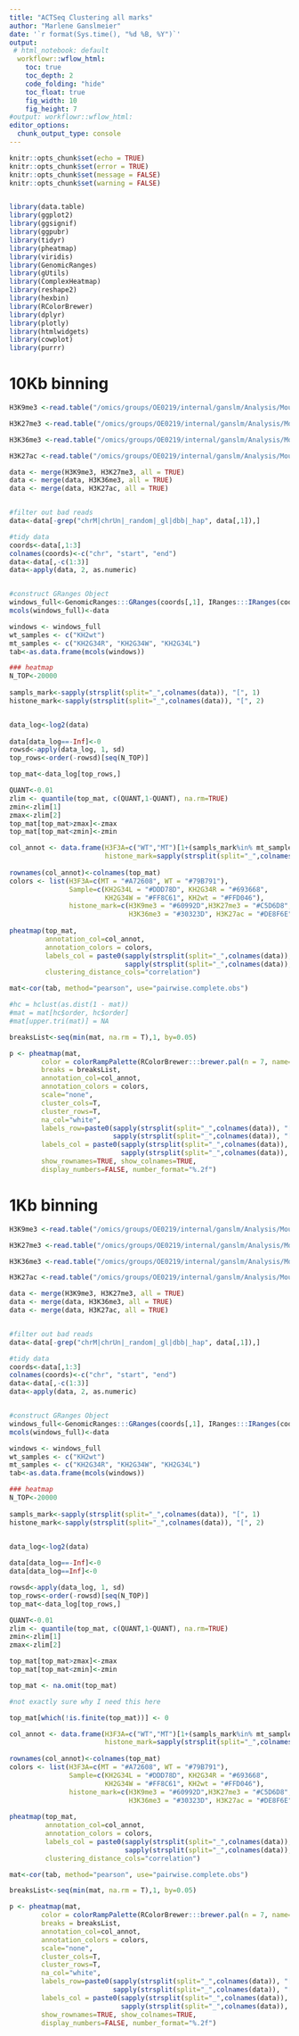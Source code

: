 ```yaml
---
title: "ACTSeq Clustering all marks"
author: "Marlene Ganslmeier"
date: '`r format(Sys.time(), "%d %B, %Y")`'
output:
 # html_notebook: default
  workflowr::wflow_html:
    toc: true
    toc_depth: 2
    code_folding: "hide"
    toc_float: true
    fig_width: 10
    fig_height: 7
#output: workflowr::wflow_html:
editor_options:
  chunk_output_type: console
---
```


```r

knitr::opts_chunk$set(echo = TRUE)
knitr::opts_chunk$set(error = TRUE)
knitr::opts_chunk$set(message = FALSE)
knitr::opts_chunk$set(warning = FALSE)


library(data.table)
library(ggplot2)
library(ggsignif)
library(ggpubr)
library(tidyr)
library(pheatmap)
library(viridis)
library(GenomicRanges)
library(gUtils)
library(ComplexHeatmap)
library(reshape2)
library(hexbin)
library(RColorBrewer)
library(dplyr)
library(plotly)
library(htmlwidgets)
library(cowplot)
library(purrr)

```

# 10Kb binning

```r

H3K9me3 <-read.table("/omics/groups/OE0219/internal/ganslm/Analysis/Mouse_ActSeq/New/matrix/H3K9me3_mbw_summary_10kb_cwlab_wfl.mat", stringsAsFactors=FALSE, header=TRUE, comment.char="!")

H3K27me3 <-read.table("/omics/groups/OE0219/internal/ganslm/Analysis/Mouse_ActSeq/New/matrix/H3K27me3_mbw_summary_10kb_cwlab_wfl.mat", stringsAsFactors=FALSE, header=TRUE, comment.char="!")

H3K36me3 <-read.table("/omics/groups/OE0219/internal/ganslm/Analysis/Mouse_ActSeq/New/matrix/H3K36me3_mbw_summary_10kb_cwlab_wfl.mat", stringsAsFactors=FALSE, header=TRUE, comment.char="!")

H3K27ac <-read.table("/omics/groups/OE0219/internal/ganslm/Analysis/Mouse_ActSeq/New/matrix/H3K27ac_mbw_summary_10kb_cwlab_wfl.mat", stringsAsFactors=FALSE, header=TRUE, comment.char="!")

data <- merge(H3K9me3, H3K27me3, all = TRUE)
data <- merge(data, H3K36me3, all = TRUE)
data <- merge(data, H3K27ac, all = TRUE)


#filter out bad reads
data<-data[-grep("chrM|chrUn|_random|_gl|dbb|_hap", data[,1]),]

#tidy data
coords<-data[,1:3]
colnames(coords)<-c("chr", "start", "end")
data<-data[,-c(1:3)]
data<-apply(data, 2, as.numeric)


#construct GRanges Object
windows_full<-GenomicRanges:::GRanges(coords[,1], IRanges:::IRanges(coords[,2],coords[,3]), "*")
mcols(windows_full)<-data

windows <- windows_full
wt_samples <- c("KH2wt")
mt_samples <- c("KH2G34R", "KH2G34W", "KH2G34L")
tab<-as.data.frame(mcols(windows))

### heatmap
N_TOP<-20000
    
sampls_mark<-sapply(strsplit(split="_",colnames(data)), "[", 1)
histone_mark<-sapply(strsplit(split="_",colnames(data)), "[", 2)


data_log<-log2(data)
    
data[data_log==-Inf]<-0
rowsd<-apply(data_log, 1, sd)
top_rows<-order(-rowsd)[seq(N_TOP)]

top_mat<-data_log[top_rows,]

QUANT<-0.01
zlim <- quantile(top_mat, c(QUANT,1-QUANT), na.rm=TRUE)
zmin<-zlim[1]
zmax<-zlim[2]
top_mat[top_mat>zmax]<-zmax
top_mat[top_mat<zmin]<-zmin

col_annot <- data.frame(H3F3A=c("WT","MT")[1+(sampls_mark%in% mt_samples)],                         Sample=sapply(strsplit(split="_",colnames(top_mat)), "[", 1), 
                        histone_mark=sapply(strsplit(split="_",colnames(data)), "[", 2))
    
rownames(col_annot)<-colnames(top_mat)
colors <- list(H3F3A=c(MT = "#A72608", WT = "#79B791"),
               Sample=c(KH2G34L = "#DDD78D", KH2G34R = "#693668",
                        KH2G34W = "#FF8C61", KH2wt = "#FFD046"),
               histone_mark=c(H3K9me3 = "#60992D",H3K27me3 = "#C5D6D8",
                              H3K36me3 = "#30323D", H3K27ac = "#DE8F6E"))
 
pheatmap(top_mat,
         annotation_col=col_annot,
         annotation_colors = colors,
         labels_col = paste0(sapply(strsplit(split="_",colnames(data)), "[", 1),
                             sapply(strsplit(split="_",colnames(data)), "[", 2)),
         clustering_distance_cols="correlation")

mat<-cor(tab, method="pearson", use="pairwise.complete.obs")

#hc = hclust(as.dist(1 - mat))
#mat = mat[hc$order, hc$order]
#mat[upper.tri(mat)] = NA

breaksList<-seq(min(mat, na.rm = T),1, by=0.05)

p <- pheatmap(mat,
        color = colorRampPalette(RColorBrewer:::brewer.pal(n = 7, name="YlGnBu"))(length(breaksList)+1),
        breaks = breaksList,
        annotation_col=col_annot,
        annotation_colors = colors,
        scale="none",
        cluster_cols=T,
        cluster_rows=T,
        na_col="white",
        labels_row=paste0(sapply(strsplit(split="_",colnames(data)), "[", 1),
                          sapply(strsplit(split="_",colnames(data)), "[", 2)),
        labels_col = paste0(sapply(strsplit(split="_",colnames(data)), "[", 1),
                            sapply(strsplit(split="_",colnames(data)), "[", 2)),
        show_rownames=TRUE, show_colnames=TRUE,
        display_numbers=FALSE, number_format="%.2f")
```

# 1Kb binning

```r

H3K9me3 <-read.table("/omics/groups/OE0219/internal/ganslm/Analysis/Mouse_ActSeq/New/matrix/H3K9me3_mbw_summary_1kb_cwlab_wfl.mat", stringsAsFactors=FALSE, header=TRUE, comment.char="!")

H3K27me3 <-read.table("/omics/groups/OE0219/internal/ganslm/Analysis/Mouse_ActSeq/New/matrix/H3K27me3_mbw_summary_1kb_cwlab_wfl.mat", stringsAsFactors=FALSE, header=TRUE, comment.char="!")

H3K36me3 <-read.table("/omics/groups/OE0219/internal/ganslm/Analysis/Mouse_ActSeq/New/matrix/H3K36me3_mbw_summary_1kb_cwlab_wfl.mat", stringsAsFactors=FALSE, header=TRUE, comment.char="!")

H3K27ac <-read.table("/omics/groups/OE0219/internal/ganslm/Analysis/Mouse_ActSeq/New/matrix/H3K27ac_mbw_summary_1kb_cwlab_wfl.mat", stringsAsFactors=FALSE, header=TRUE, comment.char="!")

data <- merge(H3K9me3, H3K27me3, all = TRUE)
data <- merge(data, H3K36me3, all = TRUE)
data <- merge(data, H3K27ac, all = TRUE)


#filter out bad reads
data<-data[-grep("chrM|chrUn|_random|_gl|dbb|_hap", data[,1]),]

#tidy data
coords<-data[,1:3]
colnames(coords)<-c("chr", "start", "end")
data<-data[,-c(1:3)]
data<-apply(data, 2, as.numeric)


#construct GRanges Object
windows_full<-GenomicRanges:::GRanges(coords[,1], IRanges:::IRanges(coords[,2],coords[,3]), "*")
mcols(windows_full)<-data

windows <- windows_full
wt_samples <- c("KH2wt")
mt_samples <- c("KH2G34R", "KH2G34W", "KH2G34L")
tab<-as.data.frame(mcols(windows))

### heatmap
N_TOP<-20000
    
sampls_mark<-sapply(strsplit(split="_",colnames(data)), "[", 1)
histone_mark<-sapply(strsplit(split="_",colnames(data)), "[", 2)


data_log<-log2(data)
    
data[data_log==-Inf]<-0
data[data_log==Inf]<-0

rowsd<-apply(data_log, 1, sd)
top_rows<-order(-rowsd)[seq(N_TOP)]
top_mat<-data_log[top_rows,]

QUANT<-0.01
zlim <- quantile(top_mat, c(QUANT,1-QUANT), na.rm=TRUE)
zmin<-zlim[1]
zmax<-zlim[2]

top_mat[top_mat>zmax]<-zmax
top_mat[top_mat<zmin]<-zmin

top_mat <- na.omit(top_mat)

#not exactly sure why I need this here

top_mat[which(!is.finite(top_mat))] <- 0

col_annot <- data.frame(H3F3A=c("WT","MT")[1+(sampls_mark%in% mt_samples)],                         Sample=sapply(strsplit(split="_",colnames(top_mat)), "[", 1), 
                        histone_mark=sapply(strsplit(split="_",colnames(data)), "[", 2))
    
rownames(col_annot)<-colnames(top_mat)
colors <- list(H3F3A=c(MT = "#A72608", WT = "#79B791"),
               Sample=c(KH2G34L = "#DDD78D", KH2G34R = "#693668",
                        KH2G34W = "#FF8C61", KH2wt = "#FFD046"),
               histone_mark=c(H3K9me3 = "#60992D",H3K27me3 = "#C5D6D8",
                              H3K36me3 = "#30323D", H3K27ac = "#DE8F6E"))
 
pheatmap(top_mat,
         annotation_col=col_annot,
         annotation_colors = colors,
         labels_col = paste0(sapply(strsplit(split="_",colnames(data)), "[", 1),
                             sapply(strsplit(split="_",colnames(data)), "[", 2)),
         clustering_distance_cols="correlation")

mat<-cor(tab, method="pearson", use="pairwise.complete.obs")

breaksList<-seq(min(mat, na.rm = T),1, by=0.05)

p <- pheatmap(mat,
        color = colorRampPalette(RColorBrewer:::brewer.pal(n = 7, name="YlGnBu"))(length(breaksList)+1),
        breaks = breaksList,
        annotation_col=col_annot,
        annotation_colors = colors,
        scale="none",
        cluster_cols=T,
        cluster_rows=T,
        na_col="white",
        labels_row=paste0(sapply(strsplit(split="_",colnames(data)), "[", 1),
                          sapply(strsplit(split="_",colnames(data)), "[", 2)),
        labels_col = paste0(sapply(strsplit(split="_",colnames(data)), "[", 1),
                            sapply(strsplit(split="_",colnames(data)), "[", 2)),
        show_rownames=TRUE, show_colnames=TRUE,
        display_numbers=FALSE, number_format="%.2f")
```
